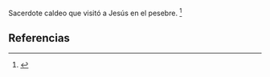 Sacerdote caldeo que visitó a Jesús en el pesebre. <ref>{{lib|LU|119|7|6}}</ref> 

== Referencias ==
<references />
